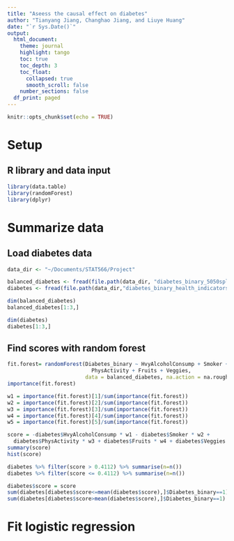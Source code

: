 ```yaml
---
title: "Aseess the causal effect on diabetes"
author: "Tianyang Jiang, Changhao Jiang, and Liuye Huang"
date: "`r Sys.Date()`"
output: 
  html_document:
    theme: journal
    highlight: tango
    toc: true
    toc_depth: 3
    toc_float:
      collapsed: true
      smooth_scroll: false
    number_sections: false
  df_print: paged
---
```


```r
knitr::opts_chunk$set(echo = TRUE)
```

# Setup

## R library and data input
```r
library(data.table)
library(randomForest)
library(dplyr)
```

# Summarize data

## Load diabetes data
```r
data_dir <- "~/Documents/STAT566/Project"

balanced_diabetes <- fread(file.path(data_dir, "diabetes_binary_5050split_health_indicators_BRFSS2015.csv"))
diabetes <- fread(file.path(data_dir,"diabetes_binary_health_indicators_BRFSS2015.csv"))

dim(balanced_diabetes)
balanced_diabetes[1:3,]

dim(diabetes)
diabetes[1:3,]
```

## Find scores with random forest

```r
fit.forest= randomForest(Diabetes_binary ~ HvyAlcoholConsump + Smoker + 
                           PhysActivity + Fruits + Veggies,
                         data = balanced_diabetes, na.action = na.roughfix)
importance(fit.forest)

w1 = importance(fit.forest)[1]/sum(importance(fit.forest))
w2 = importance(fit.forest)[2]/sum(importance(fit.forest))
w3 = importance(fit.forest)[3]/sum(importance(fit.forest))
w4 = importance(fit.forest)[4]/sum(importance(fit.forest))
w5 = importance(fit.forest)[5]/sum(importance(fit.forest))

score = -diabetes$HvyAlcoholConsump * w1 - diabetes$Smoker * w2 + 
  diabetes$PhysActivity * w3 + diabetes$Fruits * w4 + diabetes$Veggies * w5
summary(score)
hist(score)
```

```r
diabetes %>% filter(score > 0.4112) %>% summarise(n=n())
diabetes %>% filter(score <= 0.4112) %>% summarise(n=n())

diabetes$score = score
sum(diabetes[diabetes$score<=mean(diabetes$score),]$Diabetes_binary==1)
sum(diabetes[diabetes$score>mean(diabetes$score),]$Diabetes_binary==1)
```

# Fit logistic regression
```r

```






